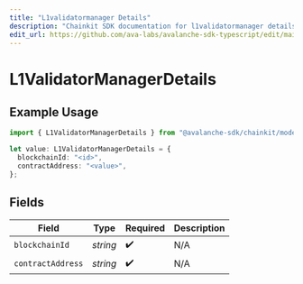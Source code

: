 ```yaml
---
title: "L1validatormanager Details"
description: "Chainkit SDK documentation for l1validatormanager details"
edit_url: https://github.com/ava-labs/avalanche-sdk-typescript/edit/main/chainkit/docs/models/components/l1validatormanagerdetails.md
---
```


# L1ValidatorManagerDetails

## Example Usage

```typescript
import { L1ValidatorManagerDetails } from "@avalanche-sdk/chainkit/models/components";

let value: L1ValidatorManagerDetails = {
  blockchainId: "<id>",
  contractAddress: "<value>",
};
```

## Fields

| Field              | Type               | Required           | Description        |
| ------------------ | ------------------ | ------------------ | ------------------ |
| `blockchainId`     | *string*           | :heavy_check_mark: | N/A                |
| `contractAddress`  | *string*           | :heavy_check_mark: | N/A                |